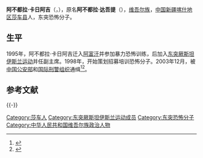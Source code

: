 '''阿不都拉·卡日阿吉'''（{{lang-ug|عبد الله قارى ھاجى}}，{{bd|1969年|12月||}}），原名'''阿不都拉·达吾提'''（{{lang-ug|عبد الله داۋۇت}}），[[维吾尔族|维吾尔族]]，[[中国|中国]][[新疆|新疆]][[喀什地区|喀什地区]][[莎车县|莎车县]]人，东突恐怖分子。

== 生平 ==
1995年，阿不都拉·卡日阿吉迁入[[阿富汗|阿富汗]]并参加暴力恐怖训练，后加入[[东突厥斯坦伊斯兰运动|东突厥斯坦伊斯兰运动]]并任副主席。1998年，开始策划招募培训恐怖分子。2003年12月，被[[中国公安部|中国公安部]]和[[国际刑警组织|国际刑警组织]]通缉<ref>{{cite news |title = 公安部公布首批“东突”恐怖组织及成员名单 |url = http://mil.news.sina.com.cn/2003-12-15/171157.html |accessdate = 2014-03-02 |newspaper = 新浪网 |archive-date = 2019-07-13 |archive-url = https://web.archive.org/web/20190713054359/http://mil.news.sina.com.cn/2003-12-15/171157.html |dead-url = no }}</ref><ref>{{cite news |title = China Releases Terror Blacklist of Uyghurs - Radio Free Asia |url = http://www.rfa.org/english/news/politics/123681-20031219.html |accessdate = 2014-03-02 |newspaper = RFA |archive-date = 2015-06-21 |archive-url = https://web.archive.org/web/20150621121237/http://www.rfa.org/english/news/politics/123681-20031219.html |dead-url = no }}</ref>。

== 参考文献 ==
{{Reflist|2}}

{{-}}
{{新疆相关暴力恐怖活动}}
{{中国恐怖组织和恐怖分子名单}}

{{Authority control}}
{{DEFAULTSORT:}}
[[Category:莎车人|Category:莎车人]]
[[Category:东突厥斯坦伊斯兰运动成员|Category:东突厥斯坦伊斯兰运动成员]]
[[Category:东突恐怖分子|Category:东突恐怖分子]]
[[Category:中华人民共和国维吾尔族政治人物|Category:中华人民共和国维吾尔族政治人物]]